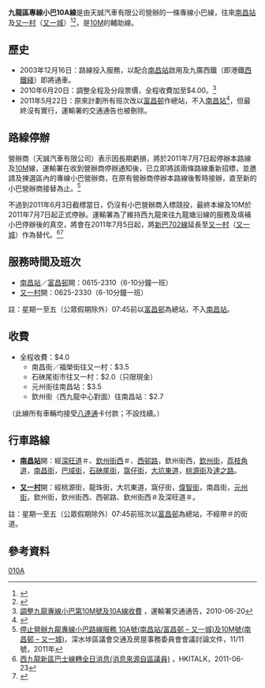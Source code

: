 {{Infobox Bus Route 
| image= EF3923 Kowloon 10A.jpg
| number= 九龍區專線小巴10A線
| operator= 天誠汽車有限公司
| garage= 
| length= 5.0公里
| time= 
| start= [[南昌站公共運輸交匯處|南昌站]]
| via= [[富昌邨|富昌邨]]、[[深水埗|深水埗]]、[[石硤尾邨|石硤尾邨]]、[[大坑東邨|大坑東邨]]、[[南山邨|南山邨]]
| end= [[又一村|又一村]]（[[又一城|又一城]]）
| level= 0615-2310
| level1= 0625-2330
| frequency= 6-10分鐘一班
| Other_route= 無
| vehicle= [[豐田Coaster|豐田Coaster]]
| fare= $4.0
| section_fare_1= 南昌街／福榮街往又一村：$3.5<br>石硤尾街市往又一村：$2.0（只限現金）
| section_fare_2= 元州街往南昌站：$3.5<br>欽州街（西九龍中心對面）往南昌站：$2.7
| bgcolor= green
| fontcolor= #00FF00
| compete= [[港鐵|港鐵]]
}}

'''九龍區專線小巴10A線'''是由天誠汽車有限公司營辦的一條專線小巴線，往來[[南昌站公共運輸交匯處|南昌站]]及[[又一村|又一村]]（[[又一城|又一城]]）<ref>{{Cite web |url=http://www.681busterminal.com/version2/index.php?fi=a201&id=106 |title=681巴士總站－九龍專線小巴10A線 |accessdate=2011-03-11 |archive-date=2016-03-05 |archive-url=https://web.archive.org/web/20160305054738/http://www.681busterminal.com/version2/index.php?fi=a201&id=106 |dead-url=no }}</ref><ref>{{Cite web |url=http://www.td.gov.hk/tc/transport_in_hong_kong/public_transport/minibuses/green/gmb_online_guide/kowloon_gmb_routes/kln_10a/index.html |title=運輸署官方小巴路線資料：九龍專線小巴10A線 |accessdate=2011-03-11 |archive-date=2011-04-26 |archive-url=https://web.archive.org/web/20110426165822/http://www.td.gov.hk/tc/transport_in_hong_kong/public_transport/minibuses/green/gmb_online_guide/kowloon_gmb_routes/kln_10a/index.html |dead-url=no }}</ref>，是[[九龍區專線小巴10M線|10M]]的輔助線。

==歷史==
*2003年12月16日：路線投入服務，以配合[[南昌站_(香港)|南昌站]]啟用及九廣西鐵（即港鐵[[西鐵綫|西鐵綫]]）即將通車。
*2010年6月20日：調整全程及分段票價，全程收費加至$4.00。<ref>[http://www.td.gov.hk/tc/traffic_notices/index_id_21952.html 調整九龍專線小巴第10M號及10A線收費] {{Wayback|url=http://www.td.gov.hk/tc/traffic_notices/index_id_21952.html |date=20160305014039 }}，運輸署交通通告，2010-06-20</ref>
*2011年5月22日：原來計劃所有班次改以[[富昌邨|富昌邨]]作總站，不入[[南昌站_(香港)|南昌站]]<ref>{{Cite web |url=http://www.td.gov.hk/tc/traffic_notices/index_id_26088.html |title=九龍專綫小巴第10A號綫由南昌站縮短至富昌邨(已刪除) |accessdate=2011-05-23 |archive-date=2011-05-27 |archive-url=https://web.archive.org/web/20110527164557/http://www.td.gov.hk/tc/traffic_notices/index_id_26088.html |dead-url=no }}</ref>，但最終沒有實行，運輸署的交通通告也被刪除。

==路線停辦==
營辦商（天誠汽車有限公司）表示因長期虧損，將於2011年7月7日起停辦本路線及[[九龍區專線小巴10M線|10M]]線，運輸署在收到營辦商停辦通知後，已立即將該兩條路線重新招標，並邀請及揀選區內的專線小巴營辦商，在原有營辦商停辦本路線後暫時接辦，直至新的小巴營辦商接替為止。<ref>[http://ssp.had.pbase.net/ssp_d/pdf/thac/2011/19th%20THAC/SSP_THAC_2011_011_TC.pdf 停止營辦九龍專線小巴路線服務 10A號(南昌站/富昌邨 – 又一城)及10M號(南昌邨 – 又一城)]{{dead link|date=2017年11月 |bot=InternetArchiveBot |fix-attempted=yes }}，深水埗區議會交通及房屋事務委員會會議討論文件，11/11號，2011年</ref>

不過到2011年6月3日截標當日，仍沒有小巴營辦商入標競投，最終本線及10M於2011年7月7日起正式停辦。運輸署為了維持西九龍來往九龍塘沿線的服務及填補小巴停辦後的真空，將會在2011年7月5日起，將[[新巴702線|新巴702線]]延長至[[又一村|又一村]]（[[又一城|又一城]]）作為替代。<ref>[http://www.hkitalk.net/HKiTalk2/viewthread.php?tid=625193&extra=page%3D1 西九龍新區巴士線轉全日消息(消息來源自區議員)] {{Wayback|url=http://www.hkitalk.net/HKiTalk2/viewthread.php?tid=625193&extra=page%3D1 |date=20150924030957 }}，HKITALK，2011-06-23</ref><ref>{{Cite web |url=http://www.td.gov.hk/tc/traffic_notices/index_id_26592.html |title=運輸署交通通告：九龍專線小巴第10A/10M號終止服務及新巴第702號線服務調整 |accessdate=2011-07-04 |archive-date=2019-11-04 |archive-url=https://web.archive.org/web/20191104073804/https://www.td.gov.hk/tc/traffic_notices/index_id_26592.html |dead-url=no }}</ref>

==服務時間及班次==
*[[南昌站公共運輸交匯處|南昌站]]／[[富昌邨|富昌邨]]開：0615-2310（6-10分鐘一班）
*[[又一村|又一村]]開：0625-2330（6-10分鐘一班）

註：星期一至五（公眾假期除外）07:45前以[[富昌邨|富昌邨]]為總站，不入[[南昌站公共運輸交匯處|南昌站]]。

==收費==
*全程收費：$4.0
**南昌街／福榮街往又一村：$3.5
**石硤尾街市往又一村：$2.0（只限現金）
**元州街往南昌站：$3.5
**欽州街（西九龍中心對面）往南昌站：$2.7
（此線所有車輛均接受[[八達通|八達通]]卡付款；不設找續。）

==行車路線==
*'''[[南昌站公共運輸交匯處|南昌站]]'''開：經[[深旺道|深旺道]]＃、[[欽州街西|欽州街西]]＃、[[西邨路|西邨路]]，欽州街西，[[欽州街|欽州街]]，[[荔枝角道|荔枝角道]]，[[南昌街_(香港)|南昌街]]，[[巴域街|巴域街]]，[[石硤尾街|石硤尾街]]，[[窩仔街|窩仔街]]，[[大坑東道|大坑東道]]，[[桃源街|桃源街]]及[[達之路|達之路]]。

*'''[[又一村|又一村]]'''開：經桃源街，龍珠街，大坑東道，窩仔街，[[偉智街|偉智街]]，南昌街，[[元州街|元州街]]，欽州街，欽州街西、西邨路、欽州街西＃及深旺道＃。

註：星期一至五（公眾假期除外）07:45前班次以[[富昌邨|富昌邨]]為總站，不經帶＃的街道。

==參考資料==
{{reflist}}


[[Category:已取消小巴路線|010A]]